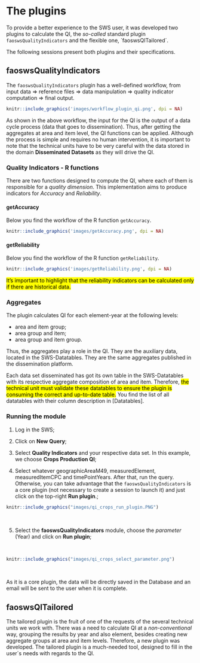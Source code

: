 # **The plugins** {#plugins}

To provide a better experience to the SWS user, it was developed two plugins to calculate the QI, the _so-called_ standard plugin `faoswsQualityIndicators` and the flexible one, ´faoswsQITailored´.

The following sessions present both plugins and their specifications. 

## **faoswsQualityIndicators**

The `faoswsQualityIndicators` plugin has a well-defined workflow, from input data $\Rightarrow$ reference files $\Rightarrow$ data manipulation $\Rightarrow$ quality indicator computation $\Rightarrow$ final output.

```r
knitr::include_graphics('images/workflow_plugin_qi.png', dpi = NA)
```

As shown in the above workflow, the input for the QI is the output of a data cycle process (data that goes to dissemination). Thus, after getting the aggregates at area and item level, the QI functions can be applied.
Although the process is simple and requires no human intervention, it is important to note that the technical units have to be very careful with the data stored in the domain **Disseminated Datasets** as they will drive the QI.

### **Quality Indicators - R functions**

There are two functions designed to compute the QI, where each of them is responsible for a *quality dimension*. This implementation aims to produce indicators for _Accuracy_ and _Reliability_.

#### **getAccuracy**

Below you find the workflow of the R function `getAccuracy`.

```r
knitr::include_graphics('images/getAccuracy.png', dpi = NA)
```


#### **getReliability**

Below you find the workflow of the R function `getReliability`.

```r
knitr::include_graphics('images/getReliability.png', dpi = NA)
```

<mark>It's important to highlight that the reliability indicators can be calculated only if there are historical data.</mark>

### **Aggregates**

The plugin calculates QI for each element-year at the following levels:

- area and item group;
- area group and item;
- area group and item group.

Thus, the aggregates play a role in the QI. They are the auxiliary data, located in the SWS-Datatables. They are the same aggregates published in the dissemination platform. 

Each data set disseminated has got its own table in the SWS-Datatables with its respective aggregate composition of area and item. Therefore, <mark>the technical unit must validate these datatables to ensure the plugin is consuming the correct and up-to-date table.</mark> You find the list of all datatables with their column description in [Datatables]. 

### **Running the module**

1. Log in the SWS;

2. Click on **New Query**;

3. Select **Quality Indicators** and your respective data set. In this example, we choose **Crops Production QI**;

4. Select whatever geographicAreaM49, measuredElement, measuredItemCPC and timePointYears. After that, run the query. Otherwise, you can take advantage that the `faoswsQualityIndicators` is a core plugin (not necessary to create a session to launch it) and just click on the top-right **Run plugin**.;
<br>
```r
knitr::include_graphics("images/qi_crops_run_plugin.PNG")
```
<br>

5. Select the **faoswsQualityIndicators** module, choose the *parameter* (Year) and click on **Run plugin**;

<br>
```r
knitr::include_graphics("images/qi_crops_select_parameter.png")
```
<br>

As it is a core plugin, the data will be directly saved in the Database and an email will be sent to the user when it is complete.


## **faoswsQITailored**

The tailored plugin is the fruit of one of the requests of the several technical units we work with. 
There was a need to calculate QI at a _non-conventional_ way, grouping the results by year and also element, besides creating new aggregate groups at area and item levels. Therefore, a new plugin was developed.
The tailored plugin is a much-needed tool, designed to fill in the user´s needs with regards to the QI.
